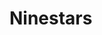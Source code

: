 
# Ninestars
<ProjectDetails
  region="Vale"
  house="House Templeton"
  type="Castle"
  status="Completed"
  warp="/warp ninestars"
  projectLead="Veggie"
  dateStarted="2014-12-01T08:00:00+00:00"
  dateCompleted="2014-12-01T08:00:00+00:00"
/>
